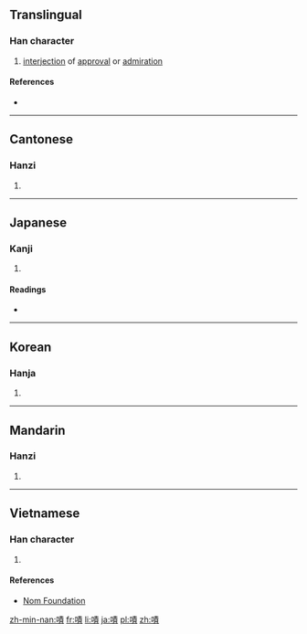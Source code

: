 {{also|啧}}
==Translingual==

===Han character===
{{Han char|rn=30|rad=口|as=11|sn=14|four=6508<sub>6</sub>|canj=口手一金 (RQMC)|ids=⿰[[口]][[責]]}}

# [[interjection]] of [[approval]] or [[admiration]]

====References====
* {{Han ref|kx=0206.080|dkj=04204|dj=0429.060|hdz=10672.090|uh=5616|ud=22038|bh=B9C9|bd=47561}}

----

==Cantonese==

===Hanzi===
{{yue-hanzi|jyut=[[zaak3]], [[zik1]]|y=jaak3, jik1|sim=啧}}

# {{defn|lang=yue|sort=口11}}

----

==Japanese==

===Kanji===
{{ja-kanji|grade=|rs=口11}}

# {{defn|lang=ja|sort=口11}}

====Readings====
* {{ja-readings|on=[[さく]] (saku), [[さき]] (saki) |kun=[[さけぶ]] (sakebu)}}

----

==Korean==

===Hanja===
{{ko-hanja|hangeul=책|rv=chaek|mr=ch'aek}}

# {{defn|lang=ko|sort=口11}}

----

==Mandarin==

===Hanzi===
{{cmn-hanzi|sim=啧|pin=[[zé]] ([[ze2]])|wg=tse<sup>2</sup>}}

# {{defn|lang=cmn|sort=口11}}

----

==Vietnamese==

===Han character===
{{vi-hantu|[[chép]], [[trách]]|rs=口11}}

# {{defn|lang=vi|sort=口11}}

====References====
*[http://nomfoundation.org/common/nom_details.php?codepoint=5616 Nom Foundation]

[[zh-min-nan:嘖]]
[[fr:嘖]]
[[li:嘖]]
[[ja:嘖]]
[[pl:嘖]]
[[zh:嘖]]